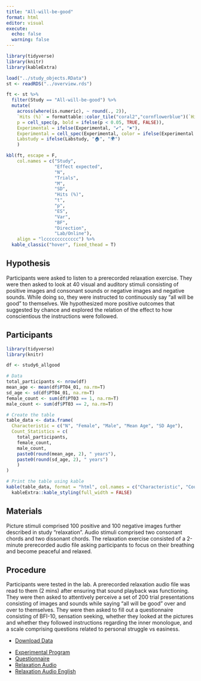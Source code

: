 ```yaml
---
title: "All-will-be-good"
format: html
editor: visual
execute: 
  echo: false
  warning: false
---
```


```r
library(tidyverse)
library(knitr)
library(kableExtra)

load("../study_objects.RData")
st <- readRDS("../overview.rds")

ft <- st %>%
  filter(Study == "All-will-be-good") %>%
  mutate(
    across(where(is.numeric), ~ round(., 2)),
    `Hits (%)` = formattable::color_tile("coral2","cornflowerblue")(`Hits (%)`),
    p = cell_spec(p, bold = ifelse(p < 0.05, TRUE, FALSE)),
    Experimental = ifelse(Experimental, "✔", "✖"),
    Experimental = cell_spec(Experimental, color = ifelse(Experimental == "✔", "darkgreen", "red")),
    Labstudy = ifelse(Labstudy, "🏠", "🌍")
    )

kbl(ft, escape = F,
    col.names = c("Study",
                  "Effect expected",
                  "N",
                  "Trials",
                  "M",
                  "SD",
                  "Hits (%)",
                  "t",
                  "p",
                  "ES",
                  "Var",
                  "BF",
                  "Direction",
                  "Lab/Online"),
    align = "lccccccccccccc") %>%
  kable_classic("hover", fixed_thead = T)
```

## Hypothesis

Participants were asked to listen to a prerecorded relaxation exercise. They were then asked to look at 40 visual and auditory stimuli consisting of positive images and consonant sounds or negative images and negative sounds. While doing so, they were instructed to continuously say "all will be good" to themselves. We hypothesized more positive outcomes that suggested by chance and explored the relation of the effect to how conscientious the instructions were followed.

## Participants

```r
library(tidyverse)
library(knitr)

df <- study6_allgood

# Data
total_participants <- nrow(df)
mean_age <- mean(df$PT04_01, na.rm=T)
sd_age <- sd(df$PT04_01, na.rm=T)
female_count <- sum(df$PT03 == 1, na.rm=T)
male_count <- sum(df$PT03 == 2, na.rm=T)

# Create the table
table_data <- data.frame(
  Characteristic = c("N", "Female", "Male", "Mean Age", "SD Age"),
  Count_Statistics = c(
    total_participants,
    female_count,
    male_count,
    paste0(round(mean_age, 2), " years"),
    paste0(round(sd_age, 2), " years")
    )
)

# Print the table using kable
kable(table_data, format = "html", col.names = c("Characteristic", "Count/Statistic")) %>%
  kableExtra::kable_styling(full_width = FALSE)

```

## Materials

Picture stimuli comprised 100 positive and 100 negative images further described in study "relaxation". Audio stimuli comprised two consonant chords and two dissonant chords. The relaxation exercise consisted of a 2-minute prerecorded audio file asking participants to focus on their breathing and become peaceful and relaxed.

## Procedure

Participants were tested in the lab. A prerecorded relaxation audio file was read to them (2 mins) after ensuring that sound playback was functioning. They were then asked to attentively perceive a set of 200 trial presentations consisting of images and sounds while saying "all will be good" over and over to themselves. They were then asked to fill out a questionnaire consisting of BFI-10, sensation seeking, whether they looked at the pictures and whether they followed instructions regarding the inner monologue, and a scale comprising questions related to personal struggle vs easiness.

::: {.callout-tip title="Data" collapse="false"}
-   [Download Data](../data/allgood/allgood.csv)
:::

::: {.callout-note title="Resources" collapse="false"}
-   [Experimental Program](../data/allgood/experiment-sound-bitbabbler.html)
-   [Questionnaire](../data/allgood/questionnaire.csv)
-   [Relaxation Audio](../data/meditation/entspannung.mp3)
-   [Relaxation Audio English](../data/meditation/entspannung_e.mp3)
:::
